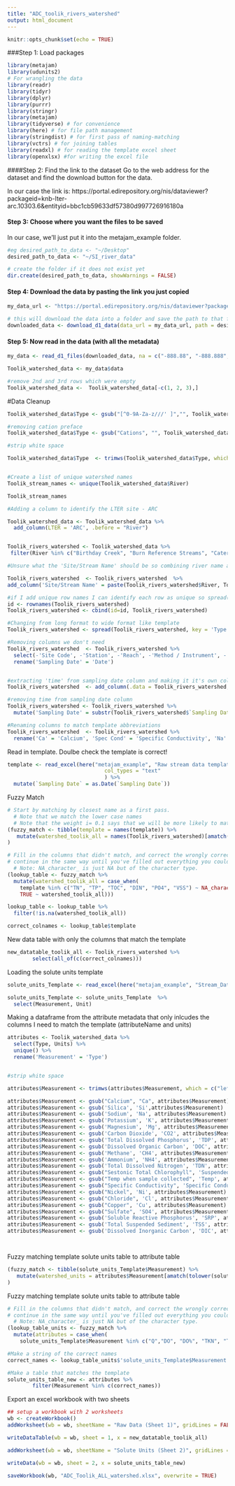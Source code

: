 ```yaml
---
title: "ADC_toolik_rivers_watershed"
output: html_document
---
```


```r
knitr::opts_chunk$set(echo = TRUE)
```

###Step 1: Load packages

```r

library(metajam)  
library(udunits2)
# For wrangling the data
library(readr)
library(tidyr)
library(dplyr)
library(purrr)
library(stringr)
library(metajam)
library(tidyverse) # for convenience
library(here) # for file path management
library(stringdist) # for first pass of naming-matching
library(vctrs) # for joining tables
library(readxl) # for reading the template excel sheet
library(openxlsx) #for writing the excel file

```

####Step 2: Find the link to the dataset
Go to the web address for the dataset and find the download button for the data. 

In our case the link is: https://portal.edirepository.org/nis/dataviewer?packageid=knb-lter-arc.10303.6&entityid=bbc1cb59633df57380d997726916180a

#### Step 3: Choose where you want the files to be saved
In our case, we'll just put it into the metajam_example folder.

```r

#eg desired_path_to_data <- "~/Desktop"
desired_path_to_data <- "~/SI_river_data"

# create the folder if it does not exist yet
dir.create(desired_path_to_data, showWarnings = FALSE)


```

#### Step 4: Download the data by pasting the link you just copied
```r

my_data_url <- "https://portal.edirepository.org/nis/dataviewer?packageid=knb-lter-arc.10303.6&entityid=bbc1cb59633df57380d997726916180a"

# this will download the data into a folder and save the path to that folder
downloaded_data <- download_d1_data(data_url = my_data_url, path = desired_path_to_data)


```

#### Step 5: Now read in the data (with all the metadata)

```r


my_data <- read_d1_files(downloaded_data, na = c("-888.88", "-888.888", "-888", "-999", "-9999"))

Toolik_watershed_data <- my_data$data

#remove 2nd and 3rd rows which were empty
Toolik_watershed_data <-  Toolik_watershed_data[-c(1, 2, 3),]

```

#Data Cleanup


```r

Toolik_watershed_data$Type <- gsub("[^0-9A-Za-z///' ]","", Toolik_watershed_data$Type)

#removing cation preface
Toolik_watershed_data$Type <- gsub("Cations", "", Toolik_watershed_data$Type)

#strip white space

Toolik_watershed_data$Type  <- trimws(Toolik_watershed_data$Type, which = c("left"))


#Create a list of unique watershed names 
Toolik_stream_names <- unique(Toolik_watershed_data$River)

Toolik_stream_names

#Adding a column to identify the LTER site - ARC

Toolik_watershed_data <- Toolik_watershed_data %>% 
  add_column(LTER = 'ARC', .before = "River")


Toolik_rivers_watershed <- Toolik_watershed_data %>% 
 filter(River %in% c("Birthday Creek", "Burn Reference Streams", "Caterpillar Creek", "Caterpillar Creek TK", "Dimple Inlet", "Dimple Outlet", "I-Minus 2", "I-Minus 2 TK", "Imnavait Creek", "Itkillik Tributary", "Kuparuk River", "North River", "Oksrukuyik Creek", "Roche Moutonnee Creek", "Shrew River", "South River", "South River Trib", "Toolik Inlet","Toolik River", "Toolik River TK", "Toolik River TK-4", "Trevor Creek", "Upper Kuparuk", "VTK IMP", "VTK REF"))

#Unsure what the 'Site/Stream Name' should be so combining river name and station

Toolik_rivers_watershed  <- Toolik_rivers_watershed  %>% 
add_column('Site/Stream Name' = paste(Toolik_rivers_watershed$River, Toolik_rivers_watershed$Station), .before = 'River')

```



```r

#if I add unique row names I can identify each row as unique so spread() will work even if there are duplicates...
id <- rownames(Toolik_rivers_watershed)
Toolik_rivers_watershed <- cbind(id=id, Toolik_rivers_watershed)

#Changing from long format to wide format like template
Toolik_rivers_watershed <- spread(Toolik_rivers_watershed, key = 'Type', value = 'Value')

#Removing columns we don't need
Toolik_rivers_watershed  <- Toolik_rivers_watershed %>% 
  select(-'Site Code', -'Station', -'Reach', -'Method / Instrument', -'Units', -'Comments', -'River')  %>% 
  rename('Sampling Date' = 'Date')


#extracting 'time' from sampling date column and making it it's own column
Toolik_rivers_watershed  <- add_column(.data = Toolik_rivers_watershed, 'Time' = substr(Toolik_rivers_watershed$`Sampling Date`, 11, 16), .after = 'Sampling Date')

#removing time from sampling date column
Toolik_rivers_watershed <- Toolik_rivers_watershed %>% 
  mutate('Sampling Date' = substr(Toolik_rivers_watershed$`Sampling Date`, 1, 10))

#Renaming columns to match template abbreviations
Toolik_rivers_watershed  <- Toolik_rivers_watershed %>% 
  rename('Ca' = 'Calcium', 'Spec Cond' = 'Specific Conductivity', 'Na' = 'Sodium', 'K' = 'Potassium', 'Mg' = 'Magnesium', 'TDP' = 'Total Dissolved Phosphorus', 'DOC' = 'Dissolved Organic Carbon', 'NH4' = 'Ammonium', 'TDN' = 'Total Dissolved Nitrogen', 'Suspended Chl' = 'Sestonic Total Chlorophyll', 'Temp C' = 'Temp when sample collected', 'SRP' = 'Soluble Reactive Phosphorus', 'Cl' = 'Chloride', 'alkalinity' = 'Alkalinity', 'Pb' = 'Lead', 'Fe' = 'Iron', 'SO4' = 'Sulfate', 'Cu' = 'Copper', 'TSS' = 'Total Suspended Sediment', 'CO2' = 'Carbon Dioxide', 'DIC' = 'Dissolved Inorganic Carbon', 'CH4' = 'Methane')

```



Read in template. Doulbe check the template is correct!
```r

template <- read_excel(here("metajam_example", "Raw stream data template.xlsx"), 
                               col_types = "text"
                               ) %>%
  mutate(`Sampling Date` = as.Date(`Sampling Date`))

```

Fuzzy Match
```r


# Start by matching by closest name as a first pass. 
  # Note that we match the lower case names
  # Note that the weight i= 0.1 says that we will be more likely to match if watershed 1 = template + extra
(fuzzy_match <- tibble(template = names(template)) %>%
   mutate(watershed_toolik_all = names(Toolik_rivers_watershed)[amatch(tolower(template), tolower(names(Toolik_rivers_watershed)), maxDist = 1, weight = c(d=1,i=0.1,s=1,t=1))])
)

```

```r

# Fill in the columns that didn't match, and correct the wrongly corrected matches
# continue in the same way until you've filled out everything you could.
  # Note: NA_character_ is just NA but of the character type.
(lookup_table <- fuzzy_match %>%
  mutate(watershed_toolik_all = case_when(
    template %in% c("TN", "TP", "TOC", "DIN", "PO4", "VSS") ~ NA_character_,
    TRUE ~ watershed_toolik_all)))

lookup_table <- lookup_table %>%
  filter(!is.na(watershed_toolik_all))

correct_colnames <- lookup_table$template

```
New data table with only the columns that match the template

```r


new_datatable_toolik_all <- Toolik_rivers_watershed %>% 
        select(all_of(c(correct_colnames)))

```


Loading the solute units template

```r


solute_units_Template <- read_excel(here("metajam_example", "Stream_Data_Template.xlsx"), sheet = "Solute Units" )

solute_units_Template <- solute_units_Template  %>%
  select(Measurement, Unit)


```
Making a dataframe from the attribute metadata that only inlcudes the columns I need to match the template (attributeName and units)


```r

attributes <- Toolik_watershed_data %>%
  select(Type, Units) %>%
  unique() %>%
  rename('Measurement' = 'Type')


#strip white space

attributes$Measurement <- trimws(attributes$Measurement, which = c("left"))

attributes$Measurement <- gsub("Calcium", "Ca", attributes$Measurement)
attributes$Measurement <- gsub('Silica', 'Si',attributes$Measurement)
attributes$Measurement <- gsub('Sodium', 'Na', attributes$Measurement)
attributes$Measurement <- gsub('Potassium', 'K', attributes$Measurement)
attributes$Measurement <- gsub('Magnesium', 'Mg', attributes$Measurement)
attributes$Measurement <- gsub('Carbon Dioxide', 'CO2', attributes$Measurement)
attributes$Measurement <- gsub('Total Dissolved Phosphorus', 'TDP', attributes$Measurement)
attributes$Measurement <- gsub('Dissolved Organic Carbon', 'DOC', attributes$Measurement)
attributes$Measurement <- gsub('Methane', 'CH4', attributes$Measurement)
attributes$Measurement <- gsub('Ammonium', 'NH4', attributes$Measurement)
attributes$Measurement <- gsub('Total Dissolved Nitrogen', 'TDN', attributes$Measurement)
attributes$Measurement <- gsub("Sestonic Total Chlorophyll", 'Suspended Chl', attributes$Measurement)
attributes$Measurement <- gsub("Temp when sample collected", 'Temp', attributes$Measurement)
attributes$Measurement <- gsub("Specific Conductivity", 'Specific Conductance', attributes$Measurement)
attributes$Measurement <- gsub("Nickel", 'Ni', attributes$Measurement)
attributes$Measurement <- gsub("Chloride", 'Cl', attributes$Measurement)
attributes$Measurement <- gsub("Copper", 'Cu', attributes$Measurement)
attributes$Measurement <- gsub("Sulfate", 'SO4', attributes$Measurement)
attributes$Measurement <- gsub('Soluble Reactive Phosphorus', 'SRP', attributes$Measurement)
attributes$Measurement <- gsub('Total Suspended Sediment', 'TSS', attributes$Measurement)
attributes$Measurement <- gsub('Dissolved Inorganic Carbon', 'DIC', attributes$Measurement)




```

Fuzzy matching template solute units table to attribute table
```r

(fuzzy_match <- tibble(solute_units_Template$Measurement) %>%
   mutate(watershed_units = attributes$Measurement[amatch(tolower(solute_units_Template$Measurement), tolower(attributes$Measurement), maxDist = 1, weight = c(d=1,i=0.1,s=1,t=1))])
)


```

Fuzzy matching template solute units table to attribute table
```r

# Fill in the columns that didn't match, and correct the wrongly corrected matches
# continue in the same way until you've filled out everything you could.
  # Note: NA_character_ is just NA but of the character type.
(lookup_table_units <- fuzzy_match %>%
  mutate(attributes = case_when(
    solute_units_Template$Measurement %in% c("Q","DO", "DO%", "TKN", "TOC", "TN", "DON", "TP", "DOP", "PP", "PO4") ~ NA_character_, TRUE ~ watershed_units)))

#Make a string of the correct names
correct_names <- lookup_table_units$'solute_units_Template$Measurement'

```

```r


#Make a table that matches the template
solute_units_table_new <- attributes %>% 
        filter(Measurement %in% c(correct_names))

```

Export an excel workbook with two sheets

```r


## setup a workbook with 2 worksheets
wb <- createWorkbook()
addWorksheet(wb = wb, sheetName = "Raw Data (Sheet 1)", gridLines = FALSE)

writeDataTable(wb = wb, sheet = 1, x = new_datatable_toolik_all)

addWorksheet(wb = wb, sheetName = "Solute Units (Sheet 2)", gridLines = FALSE)

writeData(wb = wb, sheet = 2, x = solute_units_table_new)

saveWorkbook(wb, "ADC_Toolik_ALL_watershed.xlsx", overwrite = TRUE)

```